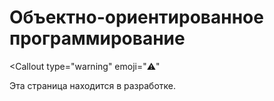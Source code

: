 
# Объектно-ориентированное программирование

<Callout
  type="warning"
  emoji="⚠️"
>
  Эта страница находится в разработке.
</Callout>
